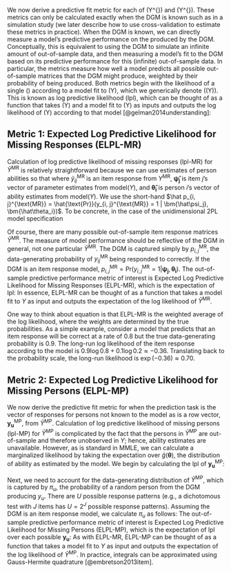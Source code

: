 We now derive a predictive fit metric for each of \(\tilde Y^{\text{MR}}\) and \(\tilde Y^{\text{MP}}\). These metrics can only be calculated exactly when the DGM is known such as in a simulation study (we later describe how to use cross-validation to estimate these metrics in practice). When the DGM is known, we can directly measure a model's predictive performance on the \emph{distribution of data} produced by the DGM. Conceptually, this is equivalent to using the DGM to simulate an infinite amount of out-of-sample data, and then measuring a model's fit to the DGM based on its predictive performance for this (infinite) out-of-sample data. In particular, the metrics measure how well a model predicts all possible out-of-sample matrices that the DGM might produce, weighted by their probability of being produced. Both metrics begin with the likelihood of a single \(\tilde{Y}\) according to a model fit to \(Y\), which we generically denote \(\text{model}(Y)\). This is known as log predictive likelihood (lpl), which can be thought of as a function that takes \(\tilde Y\) and a model fit to \(Y\) as inputs and outputs the log likelihood of \(\tilde Y\) according to that model [@gelman2014understanding]:
\begin{align}
\text{lpl}(\tilde{Y}, \text{model}(Y))  = \log \hat{\text{Pr}}(\tilde{Y} | \text{model}(Y)).
\end{align}

## Metric 1: Expected Log Predictive Likelihood for Missing Responses (ELPL-MR)

Calculation of log predictive likelihood of missing responses (lpl-MR) for $\tilde Y^{\text{MR}}$ is relatively straightforward because we can use estimates of person abilities so that
\begin{align}
\text{lpl-MR}(\tilde Y^{\text{MR}}, \text{model}(Y)) = \log \hat{\text{Pr}}(\tilde Y^{\text{MR}} | \text{model}(Y)) = \sum_{i=1}^{I} \sum_{j=1}^{J} \log \hat{\text{Pr}}(\tilde y_{ij}^{\text{MR}} | \bm{\hat\psi_j}, \bm{\hat\theta_i})
\end{align}
where $\tilde y_{ij}^{\text{MR}}$ is an item response from $Y^{\text{MR}}$, $\bm{\hat\psi_j}$ is item $j$'s vector of parameter estimates from $\text{model}(Y)$, and $\bm{\hat\theta_i}$ is person $i$'s vector of ability estimates from $\text{model}(Y)$. We use the short-hand $\hat p_{i, j}^{\text{MR}} = \hat{\text{Pr}}(y_{i, j}^{\text{MR}} = 1 | \bm{\hat\psi_j}, \bm{\hat\theta_i})$. To be concrete, in the case of the unidimensional 2PL model specification
\begin{align}
\text{lpl-MR}(\tilde Y^{\text{MR}}, \text{model}(Y)) = \\ \sum_{i=1}^{I} \sum_{j=1}^{J} \tilde y_{ij}^{\text{MR}} \log \left(\hat p_{i, j}^{\text{MR}}\right) + (1 - \tilde y_{ij}^{\text{MR}})\log\left(1 - \hat p_{i, j}^{\text{MR}}\right) = \\\sum_{i=1}^{I} \sum_{j=1}^{J} \tilde y_{ij}^{\text{MR}} \log \left(F(\hat a_j\hat \theta_i + \hat b_j)\right) + (1 - \tilde y_{ij}^{\text{MR}})\log\left(1 - F(\hat a_j\hat \theta_i + \hat b_j)\right).
\end{align}

Of course, there are many possible out-of-sample item response matrices $\tilde Y^{\text{MR}}$. The measure of model performance should be reflective of the DGM in general, not one particular $\tilde Y^{\text{MR}}$. The DGM is captured simply by $p_{i, j}^{\text{MR}}$, the data-generating probability of $y_{ij}^{\text{MR}}$ being responded to correctly. If the DGM is an item response model, $p_{i, j}^{\text{MR}} = \text{Pr}(y_{i, j}^{\text{MR}} = 1 | \bm{\psi_j}, \bm{\theta_i})$. The out-of-sample predictive performance metric of interest is Expected Log Predictive Likelihood for Missing Responses (ELPL-MR), which is the expectation of lpl:
\begin{align}
\text{ELPL-MR}(\text{model(Y)}) &= \mathbb{E}\left[\text{lpl}(\tilde Y^{\text{MR}}, \text{model}(Y))\right] \\ &= \sum_{i=1}^{I} \sum_{j=1}^{J} p_{i, j} \log (\hat p_{i, j}) + (1 - {p_{i, j}})\log(1 - \hat p_{i, j}) \label{eq:elplmr2}.
\end{align}
In essence, ELPL-MR can be thought of as a function that takes a model fit to $Y$ as input and outputs the expectation of the log likelihood of $\tilde Y^{\text{MR}}$.

One way to think about equation \ref{eq:elplmr2} is that ELPL-MR is the weighted average of the log likelihood, where the weights are determined by the true probabilities. As a simple example, consider a model that predicts that an item response will be correct at a rate of $0.8$ but the true data-generating probability is $0.9$. The long-run log likelihood of the item response according to the model is $0.9 \log 0.8 + 0.1 \log 0.2 \approx -0.36$. Translating back to the probability scale, the long-run likelihood is $\exp(-0.36) \approx 0.70$.

## Metric 2: Expected Log Predictive Likelihood for Missing Persons (ELPL-MP)

We now derive the predictive fit metric for when the prediction task is the vector of responses for persons not known to the model as is a row vector, $\bm{y_u}^{\text{MP}}$, from $\tilde Y^{\text{MP}}$. Calculation of log predictive likelihood of missing persons (lpl-MP) for $\tilde Y^{\text{MP}}$ is complicated by the fact that the persons in $\tilde Y^{\text{MP}}$ are out-of-sample and therefore unobserved in $Y$; hence, ability estimates are unavailable. However, as is standard in MMLE, we can calculate a marginalized likelihood by taking the expectation over $\hat g(\bm{\theta})$, the distribution of ability as estimated by the model. We begin by calculating the lpl of $\bm{y_u}^{\text{MP}}$:
\begin{align}
\text{lpl-MP}(\bm{y_u^\text{MP}}, \text{model}(Y)) = \int \hat{\text{Pr}}(\bm{y_u^\text{MP}}|\theta) \hat g(\theta) d\bm{\theta} = \int \left[\prod_{j=1}^{J} \hat{\text{Pr}}(y_{uj}^\text{MP}) | \bm{\hat\psi_j}, \theta) \right] \hat g(\theta) d\bm{\theta}
\end{align}

Next, we need to account for the data-generating distribution of $\tilde Y^{\text{MP}}$, which is captured by $\pi_u$, the probability of a random person from the DGM producing $y_u$. There are $U$ possible response patterns (e.g., a dichotomous test with $J$ items has $U = 2^J$ possible response patterns). Assuming the DGM is an item response model, we calculate $\pi_u$ as follows: 
\begin{align}
\pi_u = \int {\text{Pr}}(\bm{y_u^\text{MP}}|\theta) g(\bm{\theta}) d\bm{\theta} = \int \left[\prod_{j=1}^{J} {\text{Pr}}(y_{uj}^\text{MP}) | \bm{\psi_j}, \theta) \right] g(\bm{\theta}) d\bm{\theta}.
\end{align}
The out-of-sample predictive performance metric of interest is Expected Log Predictive Likelihood for Missing Persons (ELPL-MP), which is the expectation of lpl over each possible $\bm{y_u}$:
\begin{align}
\text{ELPL-MP}(\text{model}(Y)) &= \mathbb{E}\left[\text{lpl}(\bm{y_u^\text{MP}}, \text{model}(Y))\right] \\ &= \sum_{u=1}^{U} \pi_u \cdot \text{lpl}(\bm{y_u^\text{MP}}, \text{model}(Y)) \\ &= \sum_{u=1}^{U} \pi_u \cdot \left( \int \left[\prod_{j=1}^{J} \hat{\text{Pr}}(y_{uj} | \bm{\hat\psi_j}, \theta) \right] \hat g(\theta) d\bm{\theta} \right) \label{eq:elplmp}
\end{align}
As with ELPL-MR, ELPL-MP can be thought of as a function that takes a model fit to $Y$ as input and outputs the expectation of the log likelihood of $\tilde Y^{\text{MP}}$. In practice, integrals can be approximated using Gauss-Hermite quadrature [@embretson2013item].
